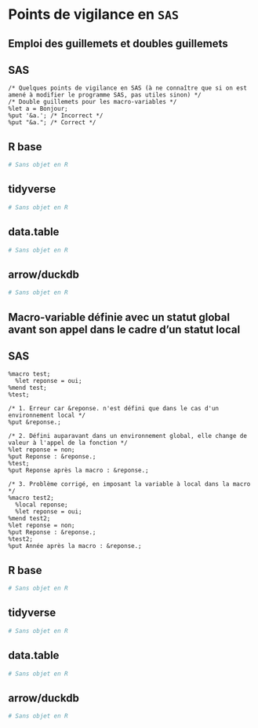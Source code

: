 # Points de vigilance en `SAS`

## Emploi des guillemets et doubles guillemets 
::: {.panel-tabset group="language"}

## SAS {.unnumbered .unlisted}
``` sas
/* Quelques points de vigilance en SAS (à ne connaître que si on est amené à modifier le programme SAS, pas utiles sinon) */
/* Double guillemets pour les macro-variables */
%let a = Bonjour;
%put '&a.'; /* Incorrect */
%put "&a."; /* Correct */
```

## R base {.unnumbered .unlisted}
```r
# Sans objet en R
```

## tidyverse {.unnumbered .unlisted}
```r
# Sans objet en R
```

## data.table {.unnumbered .unlisted}
```r
# Sans objet en R
```

## arrow/duckdb {.unnumbered .unlisted}
```r
# Sans objet en R
```

:::

## Macro-variable définie avec un statut global avant son appel dans le cadre d'un statut local 
::: {.panel-tabset group="language"}

## SAS {.unnumbered .unlisted}
``` sas
%macro test;
  %let reponse = oui;
%mend test;
%test;

/* 1. Erreur car &reponse. n'est défini que dans le cas d'un environnement local */ 
%put &reponse.;

/* 2. Défini auparavant dans un environnement global, elle change de valeur à l'appel de la fonction */
%let reponse = non;
%put Reponse : &reponse.;
%test;
%put Reponse après la macro : &reponse.;

/* 3. Problème corrigé, en imposant la variable à local dans la macro */
%macro test2;
  %local reponse;
  %let reponse = oui;
%mend test2;
%let reponse = non;
%put Reponse : &reponse.;
%test2;
%put Année après la macro : &reponse.;
```

## R base {.unnumbered .unlisted}
```r
# Sans objet en R
```

## tidyverse {.unnumbered .unlisted}
```r
# Sans objet en R
```

## data.table {.unnumbered .unlisted}
```r
# Sans objet en R
```

## arrow/duckdb {.unnumbered .unlisted}
```r
# Sans objet en R
```

:::